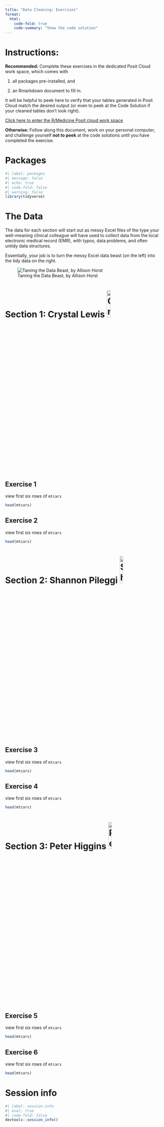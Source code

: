 ```yaml
---
title: "Data Cleaning: Exercises"
format: 
  html:
    code-fold: true
    code-summary: "Show the code solution"
---
```


# Instructions:

**Recommended:** Complete these exercises in the dedicated Posit Cloud work space, which comes with

1.  all packages pre-installed, and

2.  an Rmarkdown document to fill in.

It will be helpful to peek here to verify that your tables generated in Posit Cloud match the desired output (or even to peek at the Code Solution if your cleaned tables don't look right).

[Click here to enter the R/Medicine Posit cloud work space](https://rstudio.cloud/spaces/299322/join?access_code=Vnp96stsVIDLiEJI7AtHAQ4GB1gsptQgnOGb99_N){target="_blank"}

**Otherwise:** Follow along this document, work on your personal computer, and challenge yourself **not to peek** at the code solutions until you have completed the exercise.

# Packages

```r
#| label: packages
#| message: false
#| echo: true
#| code-fold: false
#| warning: false
library(tidyverse)
```

# The Data

The data for each section will start out as messy Excel files of the type your well-meaning clinical colleague will have used to collect data from the local electronic medical record (EMR), with typos, data problems, and often untidy data structures.

Essentially, your job is to turn the messy Excel data beast (on the left) into the tidy data on the right.

![Taming the Data Beast, by Allison Horst](images/data_beast_allison_horst.jpeg)

# Section 1: Crystal Lewis ![Crystal Lewis](images/Crystal_circle.png){width="15%"}

## Exercise 1

view first six rows of `mtcars`

```r
head(mtcars)
```

## Exercise 2

view first six rows of `mtcars`

```r
head(mtcars)
```

# Section 2: Shannon Pileggi ![Shannon Pileggi](images/Shannon_circle.png){width="15%"}

## Exercise 3

view first six rows of `mtcars`

```r
head(mtcars)
```

## Exercise 4

view first six rows of `mtcars`

```r
head(mtcars)
```

# Section 3: Peter Higgins ![Peter Higgins](images/Peter_circle.jpg){width="15%"}

## Exercise 5

view first six rows of `mtcars`

```r
head(mtcars)
```

## Exercise 6

view first six rows of `mtcars`

```r
head(mtcars)
```



# Session info

```r
#| label: session-info
#| eval: true
#| code-fold: false
devtools::session_info()
```
